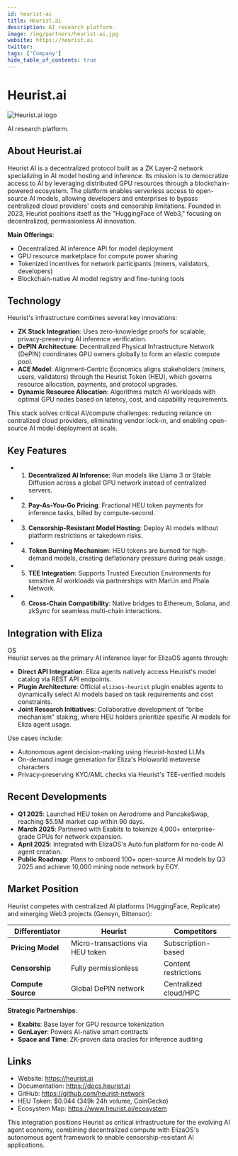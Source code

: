 ---
id: heurist-ai
title: Heurist.ai
description: AI research platform.
image: /img/partners/heurist-ai.jpg
website: https://heurist.ai
twitter:
tags: ['Company']
hide_table_of_contents: true
---

# Heurist.ai

<div className="partner-logo">
  <img src="/img/partners/heurist-ai.jpg" alt="Heurist.ai logo" />
</div>

AI research platform.

## About Heurist.ai

Heurist AI is a decentralized protocol built as a ZK Layer-2 network specializing in AI model hosting and inference. Its mission is to democratize access to AI by leveraging distributed GPU resources through a blockchain-powered ecosystem. The platform enables serverless access to open-source AI models, allowing developers and enterprises to bypass centralized cloud providers' costs and censorship limitations. Founded in 2023, Heurist positions itself as the "HuggingFace of Web3," focusing on decentralized, permissionless AI innovation.

**Main Offerings**:

- Decentralized AI inference API for model deployment
- GPU resource marketplace for compute power sharing
- Tokenized incentives for network participants (miners, validators, developers)
- Blockchain-native AI model registry and fine-tuning tools

## Technology

Heurist's infrastructure combines several key innovations:

- **ZK Stack Integration**: Uses zero-knowledge proofs for scalable, privacy-preserving AI inference verification.
- **DePIN Architecture**: Decentralized Physical Infrastructure Network (DePIN) coordinates GPU owners globally to form an elastic compute pool.
- **ACE Model**: Alignment-Centric Economics aligns stakeholders (miners, users, validators) through the Heurist Token (HEU), which governs resource allocation, payments, and protocol upgrades.
- **Dynamic Resource Allocation**: Algorithms match AI workloads with optimal GPU nodes based on latency, cost, and capability requirements.

This stack solves critical AI/compute challenges: reducing reliance on centralized cloud providers, eliminating vendor lock-in, and enabling open-source AI model deployment at scale.

## Key Features

- 1. **Decentralized AI Inference**: Run models like Llama 3 or Stable Diffusion across a global GPU network instead of centralized servers.
- 2. **Pay-As-You-Go Pricing**: Fractional HEU token payments for inference tasks, billed by compute-second.
- 3. **Censorship-Resistant Model Hosting**: Deploy AI models without platform restrictions or takedown risks.
- 4. **Token Burning Mechanism**: HEU tokens are burned for high-demand models, creating deflationary pressure during peak usage.
- 5. **TEE Integration**: Supports Trusted Execution Environments for sensitive AI workloads via partnerships with Marl.in and Phala Network.
- 6. **Cross-Chain Compatibility**: Native bridges to Ethereum, Solana, and zkSync for seamless multi-chain interactions.

## Integration with Eliza

OS  
Heurist serves as the primary AI inference layer for ElizaOS agents through:

- **Direct API Integration**: Eliza agents natively access Heurist's model catalog via REST API endpoints.
- **Plugin Architecture**: Official `elizaos-heurist` plugin enables agents to dynamically select AI models based on task requirements and cost constraints.
- **Joint Research Initiatives**: Collaborative development of "bribe mechanism" staking, where HEU holders prioritize specific AI models for Eliza agent usage.

Use cases include:

- Autonomous agent decision-making using Heurist-hosted LLMs
- On-demand image generation for Eliza's Holoworld metaverse characters
- Privacy-preserving KYC/AML checks via Heurist's TEE-verified models

## Recent Developments

- **Q1 2025**: Launched HEU token on Aerodrome and PancakeSwap, reaching $5.5M market cap within 90 days.
- **March 2025**: Partnered with Exabits to tokenize 4,000+ enterprise-grade GPUs for network expansion.
- **April 2025**: Integrated with ElizaOS's Auto.fun platform for no-code AI agent creation.
- **Public Roadmap**: Plans to onboard 100+ open-source AI models by Q3 2025 and achieve 10,000 mining node network by EOY.

## Market Position

Heurist competes with centralized AI platforms (HuggingFace, Replicate) and emerging Web3 projects (Gensyn, Bittensor):

| **Differentiator** | Heurist                          | Competitors           |
| ------------------ | -------------------------------- | --------------------- |
| **Pricing Model**  | Micro-transactions via HEU token | Subscription-based    |
| **Censorship**     | Fully permissionless             | Content restrictions  |
| **Compute Source** | Global DePIN network             | Centralized cloud/HPC |

**Strategic Partnerships**:

- **Exabits**: Base layer for GPU resource tokenization
- **GenLayer**: Powers AI-native smart contracts
- **Space and Time**: ZK-proven data oracles for inference auditing

## Links

- Website: https://heurist.ai
- Documentation: https://docs.heurist.ai
- GitHub: https://github.com/heurist-network
- HEU Token: $0.044 (349k 24h volume, CoinGecko)
- Ecosystem Map: https://www.heurist.ai/ecosystem

This integration positions Heurist as critical infrastructure for the evolving AI agent economy, combining decentralized compute with ElizaOS's autonomous agent framework to enable censorship-resistant AI applications.
